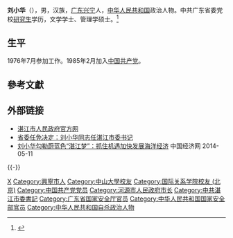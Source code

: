 {{Otheruses|劉皓嵐|subject=中國政治人物|other=一名有「劉小華」之稱的香港童星}}

'''刘小华'''（{{Bd|1959年|12月|2016年|6月12日}}），男，汉族，[[广东省|广东]][[兴宁市|兴宁]]人，[[中华人民共和国|中华人民共和国]]政治人物。中共广东省委党校[[研究生|研究生]]学历，文学学士、管理学硕士。<ref>{{cite web| url =http://leaders.people.com.cn/GB/13899985.html| title =刘小华同志简历| work =人民网| publisher =| author =| accessdate =2011-02-12| archive-date =2016-03-04| archive-url =https://web.archive.org/web/20160304084723/http://leaders.people.com.cn/GB/13899985.html| dead-url =no}}</ref>

== 生平 ==
1976年7月参加工作。1985年2月加入[[中国共产党|中国共产党]]。

== 參考文獻 ==
{{reflist|2}}

== 外部链接 ==
{{commonscat|Zhanjiang}}
* [https://web.archive.org/web/20090228083133/http://www.zhanjiang.gov.cn/ 湛江市人民政府官方网]
* [http://www.gdzjdaily.com.cn/zjnews/zjpolitics/2011-02/11/content_1336304.htm 省委任免决定：刘小华同志任湛江市委书记]{{Dead link|date=2018年7月 |bot=InternetArchiveBot |fix-attempted=no }}
* [https://web.archive.org/web/20140512231453/http://city.ce.cn/cszxlb/201307/11/t20130711_971156.shtml 刘小华勾勒蔚蓝色“湛江梦”：抓住机遇加快发展海洋经济] 中国经济网 2014-05-11
{{-}}
{{start box}}
{{s-ppo|cpc}}
{{s-before|[[陈耀光|陈耀光]]}}
{{s-title|[[中国共产党湛江市委员会|中国共产党湛江市委员会]]书记|2011年2月－2016年3月}}
{{s-after|[[魏宏广|魏宏广]]}}
{{s-gov|prc}}
{{s-before|[[吴锐成|吴锐成]]}}
{{s-title|[[河源市人民政府|河源市人民政府]]市长|2006年12月－2011年2月}}
{{s-after|[[彭建文|彭建文]]}}
{{end box}}

{{Authority control}}
{{DEFAULTSORT:Liu劉}}
[[Category:刘姓|X]]
[[Category:興寧市人|Category:興寧市人]]
[[Category:中山大學校友|Category:中山大學校友]]
[[Category:国际关系学院校友_(北京)|Category:国际关系学院校友 (北京)]]
[[Category:中国共产党党员|Category:中国共产党党员]]
[[Category:河源市人民政府市长|Category:河源市人民政府市长]]
[[Category:中共湛江市委書記|Category:中共湛江市委書記]]
[[Category:广东省国家安全厅官员|Category:广东省国家安全厅官员]]
[[Category:中华人民共和国国家安全部官员|Category:中华人民共和国国家安全部官员]]
[[Category:中华人民共和国自杀政治人物|Category:中华人民共和国自杀政治人物]]